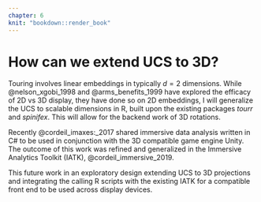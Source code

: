 ```yaml
---
chapter: 6
knit: "bookdown::render_book"
---
```


# How can we extend UCS to 3D? {#ch:UCS_in3d}

Touring involves linear embeddings in typically $d=2$ dimensions. While @nelson_xgobi_1998 and @arms_benefits_1999 have explored the efficacy of 2D vs 3D display, they have done so on 2D embeddings, I will generalize the UCS to scalable dimensions in R, built upon the existing packages *tourr* and *spinifex*. This will allow for the backend work of 3D rotations.

Recently @cordeil_imaxes:_2017 shared immersive data analysis written in C# to be used in conjunction with the 3D compatible game engine Unity. The outcome of this work was refined and generalized in the Immersive Analytics Toolkit (IATK), @cordeil_immersive_2019. 

This future work in an exploratory design extending UCS to 3D projections and integrating the calling R scripts with the existing IATK for a compatible front end to be used across display devices.
